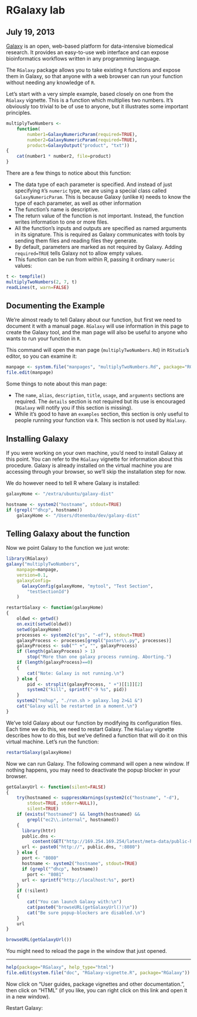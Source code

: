 <!--
%\VignetteEngine{knitr::knitr}
%\VignetteIndexEntry{RGalaxy - BioC2013 Lab}
-->

# RGalaxy lab
## July 19, 2013


[Galaxy](http://galaxyproject.org/)
is an open, web-based platform for data-intensive biomedical research.
It provides an easy-to-use web interface and can expose bioinformatics
workflows written in any programming language.

The `RGalaxy` package allows you to take existing `R` functions and
expose them in Galaxy, so that anyone with a web browser can run
your function without needing any knowledge of `R`.

Let's start with a very simple example, based closely on one
from the `RGalaxy` vignette. This is a function which multiplies
two numbers. It's obviously too trivial to be of use to anyone,
but it illustrates some important principles.


```r
multiplyTwoNumbers <- 
    function(
        number1=GalaxyNumericParam(required=TRUE),
        number2=GalaxyNumericParam(required=TRUE),
        product=GalaxyOutput("product", "txt"))
{
    cat(number1 * number2, file=product)
}

```

There are a few things to notice about this function:

* The data type of each parameter is specified. And instead of 
  just specifying `R`'s `numeric` type, we are using a special
  class called `GalaxyNumericParam`. This is because Galaxy
  (unlike `R`) needs to know the type of each parameter,
  as well as other information
* The function's name is descriptive.
* The return value of the function is not important. 
  Instead, the function writes information to one or more
  files.
* All the function's inputs and outputs are specified as
  named arguments in its signature. This is required as Galaxy
  communicates with tools by sending them files and reading
  files they generate.
* By default, parameters are marked as not required by Galaxy.
  Adding `required=TRUE` tells Galaxy not to allow empty values.
* This function can be run from within R, passing it ordinary
`numeric` values:

```r
t <- tempfile()
multiplyTwoNumbers(2, 7, t)
readLines(t, warn=FALSE)
```

## Documenting the Example

We're almost ready to tell Galaxy about our function, but first we
need to document it with a manual page. `RGalaxy` will use information
in this page to create the Galaxy tool, and the man page will also
be useful to anyone who wants to run your function in `R`.

This command will open the man page (`multiplyTwoNumbers.Rd`) in
`RStudio`'s editor, so you can examine it:

```r
manpage <- system.file("manpages", "multiplyTwoNumbers.Rd", package="RGalaxy.lab")
file.edit(manpage)
```

Some things to note about this man page:

* The `name`, `alias`, `description`, `title`, `usage`, and
  `arguments` sections are required. The `details` section
  is not required but its use is encouraged (`RGalaxy` will
  notify you if this section is missing).
* While it's good to have an `examples` section, this section
  is only useful to people running your function via `R`.
  This section is not used by `RGalaxy`.

## Installing Galaxy

If you were working on your own machine, you'd need to install Galaxy
at this point. You can refer to the `RGalaxy` vignette for information
about this procedure. Galaxy is already installed on the virtual 
machine you are accessing through your browser, so we'll skip the 
installation step for now.

We do however need to tell R where Galaxy is installed:

```r
galaxyHome <- "/extra/ubuntu/galaxy-dist"
```

```r
hostname <- system2("hostname", stdout=TRUE)
if (grepl("^dhcp", hostname))
    galaxyHome <- "/Users/dtenenba/dev/galaxy-dist"
```


## Telling Galaxy about the function

Now we point Galaxy to the function we just wrote:

```r
library(RGalaxy)
galaxy("multiplyTwoNumbers",
    manpage=manpage,
    version=0.1,
    galaxyConfig=
      GalaxyConfig(galaxyHome, "mytool", "Test Section",
        "testSectionId")
    )
```


```r

restartGalaxy <- function(galaxyHome)
{
    oldwd <- getwd()
    on.exit(setwd(oldwd))
    setwd(galaxyHome)
    processes <- system2(c("ps", "-ef"), stdout=TRUE)
    galaxyProcess <- processes[grepl("paster\\.py", processes)]
    galaxyProcess <- sub("^ +", "", galaxyProcess)
    if (length(galaxyProcess) > 1)
        stop("More than one galaxy process running. Aborting.")
    if (length(galaxyProcess)==0)
    {
        cat("Note: Galaxy is not running.\n")
    } else {
        pid <- strsplit(galaxyProcess, " +")[[1]][2]
        system2("kill", sprintf("-9 %s", pid))
    }
    system2("nohup", "./run.sh > galaxy.log 2>&1 &")
    cat("Galaxy will be restarted in a moment.\n")
}
```

We've told Galaxy about our function by modifying its configuration
files. Each time we do this, we need to restart Galaxy. 
The `RGalaxy` vignette describes how to do this, but we've 
defined a function that will do it on this virtual machine. 
Let's run the function:

```r
restartGalaxy(galaxyHome)
```

Now we can run Galaxy. The following command will open a new window.
If nothing happens, you may need to deactivate the popup blocker in
your browser.


```r
getGalaxyUrl <- function(silent=FALSE)
{
    try(hostnamed <- suppressWarnings(system2(c("hostname", "-d"),
        stdout=TRUE, stderr=NULL)),
        silent=TRUE)
    if (exists("hostnamed") && length(hostnamed) &&
        grepl("ec2\\.internal", hostnamed))
    {
      library(httr)
      public.dns <-
          content(GET("http://169.254.169.254/latest/meta-data/public-hostname"))
      url <- paste0("http://", public.dns, ":8080")
    } else {
      port <- "8080"
      hostname <- system2("hostname", stdout=TRUE)
      if (grepl("^dhcp", hostname))
        port <- "8081"
      url <- sprintf("http://localhost:%s", port)
    }
    if (!silent)
    {
        cat("You can launch Galaxy with:\n")
        cat(paste0("browseURL(getGalaxyUrl())\n"))
        cat("Be sure popup-blockers are disabled.\n")
    }
    url
}
```


```r
browseURL(getGalaxyUrl())
```

You might need to reload the page in the window that just opened.


<hr>


```r
help(package="RGalaxy", help_type="html")
file.edit(system.file("doc", "RGalaxy-vignette.R", package="RGalaxy"))
```

Now click on "User guides, package vignettes and other documentation.", then
click on "HTML" (if you like, you can right click on this link and open it in
a new window).




Restart Galaxy:


